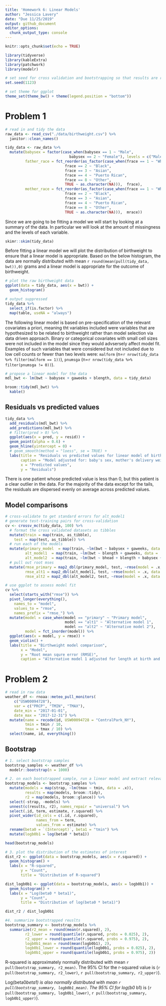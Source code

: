 ```yaml
---
title: 'Homework 6: Linear Models'
author: "Jessica Lavery"
date: "Due 11/25/2019"
output: github_document
editor_options: 
  chunk_output_type: console
---
```


```r
knitr::opts_chunk$set(echo = TRUE)

library(tidyverse)
library(kableExtra)
library(patchwork)
library(modelr)

# set seed for cross validation and bootstrapping so that results are reproducible 
set.seed(1123)

# set theme for ggplot
theme_set(theme_bw() + theme(legend.position = "bottom"))
```

# Problem 1

```r
# read in and tidy the data
raw_data <- read_csv("./data/birthweight.csv") %>% 
  janitor::clean_names() 

tidy_data <- raw_data %>% 
  mutate(babysex = factor(case_when(babysex == 1 ~ "Male",
                             babysex == 2 ~ "Female"), levels = c("Male", "Female")),
         father_race = fct_reorder(as_factor(case_when(frace == 1 ~ "White",
                           frace == 2 ~ "Black",
                           frace == 3 ~ "Asian",
                           frace == 4 ~ "Puerto Rican",
                           frace == 8 ~ "Other",
                           TRUE ~ as.character(NA))),  frace),
         mother_race = fct_reorder(as_factor(case_when(frace == 1 ~ "White",
                           frace == 2 ~ "Black",
                           frace == 3 ~ "Asian",
                           frace == 4 ~ "Puerto Rican",
                           frace == 8 ~ "Other",
                           TRUE ~ as.character(NA))),  mrace))
```

Since we are going to be fitting a model we will start by looking at a summary of the data. In particular we will look at the amount of missingness and the levels of each variable. 

```r
skimr::skim(tidy_data)
```

Before fitting a linear model we will plot the distribution of birthweight to ensure that a linear model is appropriate. Based on the below histogram, the data are normally distributed with mean `r round(mean(pull(tidy_data, bwt)),0)` grams and a linear model is appropriate for the outcome of birthweight. 

```r
# plot the raw birthweight data
ggplot(data = tidy_data, aes(x = bwt)) +
  geom_histogram()
```


```r
# output suppressed
tidy_data %>% 
  select_if(is.factor) %>% 
  map(table, useNA = "always")
```

The following linear model is based on pre-specification of the relevant covariates a priori, meaning tht variables included were variables that are hypothesized to be related to birthweight rather than model selection via data driven approach. Binary or categorical covariates with small cell sizes were not included in the model since they would advsersely affect model fit. Examples of such variables that were considered but not included due to low cell counts or fewer than two levels were: `malform` (n=`r nrow(tidy_data %>% filter(malform == 1))`), `pnumsga` (n=`r nrow(tidy_data %>% filter(pnumsga != 0))`).

```r
# propose a linear model for the data
mdl_bwt <- lm(bwt ~ babysex + gaweeks + blength, data = tidy_data)

broom::tidy(mdl_bwt) %>% 
  kable()
```

## Residuals vs predicted values

```r
tidy_data %>% 
  add_residuals(mdl_bwt) %>% 
  add_predictions(mdl_bwt) %>% 
  # filter(pred > 0) %>% 
  ggplot(aes(x = pred, y = resid)) + 
  geom_point(alpha = 0.6) + 
  geom_hline(yintercept = 0) + 
  # geom_smooth(method = "loess", se = TRUE) + 
  labs(title = "Residuals vs predicted values for linear model of birthweight",
       caption = "Model adjusted for: baby's sex, mother's delivery weight, gestational age (weeks), pre-pregnancy BMI, and weight gain.",
       x = "Predicted values",
       y = "Residuals")
```

There is one patient whose predicted value is less than 0, but this patient is a clear outlier in the data. For the majority of the data except for the tails, the residuals are dispersed evenly on average across predicted values.

## Model comparisons

```r
# cross-validate to get standard errors for alt_model1
# generate test-training pairs for cross-validation
cv <- crossv_mc(tidy_data, 100) %>% 
  # format the cross validated datasets as tibbles
  mutate(train = map(train, as_tibble),
    test = map(test, as_tibble)) %>% 
  # run each of the models
  mutate(primary_model  = map(train, ~lm(bwt ~ babysex + gaweeks, data = .x)),
         alt_model1  = map(train, ~lm(bwt ~ blength + gaweeks, data = .x)),
         alt_model2  = map(train, ~lm(bwt ~ bhead + blength + babysex + bhead*blength + bhead*babysex + blength*babysex + bhead*blength*babysex, data = .x))) %>% 
  # pull out root mses
  mutate(rmse_primary = map2_dbl(primary_model, test, ~rmse(model = .x, data = .y)),
         rmse_alt1 = map2_dbl(alt_model1, test, ~rmse(model = .x, data = .y)),
         rmse_alt2 = map2_dbl(alt_model2, test, ~rmse(model = .x, data = .y)))

# use ggplot to assess model fit
cv %>% 
  select(starts_with("rmse")) %>% 
  pivot_longer(everything(),
    names_to = "model", 
    values_to = "rmse",
    names_prefix = "rmse_") %>% 
  mutate(model = case_when(model == "primary" ~ "Primary model",
                           model == "alt1" ~ "Alternative model 1",
                           model == "alt2" ~ "Alternative model 2"),
         model = fct_inorder(model)) %>% 
  ggplot(aes(x = model, y = rmse)) + 
  geom_violin() +
  labs(title = "Birthweight model comparison",
       x = "Model",
       y = "Root mean squre error (RMSE)",
       caption = "Alternative model 1 adjusted for length at birth and gestational age; Alternative model 2 adjusted for head circumference, length, sex, and all interactions.")
```

# Problem 2

```r
# read in raw data
weather_df <- rnoaa::meteo_pull_monitors(
    c("USW00094728"),
    var = c("PRCP", "TMIN", "TMAX"),
    date_min = "2017-01-01",
    date_max = "2017-12-31") %>%
  mutate(name = recode(id, USW00094728 = "CentralPark_NY"),
         tmin = tmin / 10,
         tmax = tmax / 10) %>%
  select(name, id, everything())
```

## Bootstrap

```r
# 1. select bootstrap samples
bootstrap_samples <- weather_df %>% 
  modelr::bootstrap(n = 1000)

# 2. on each bootstrapped sample, run a linear model and extract relevant information 
bootstrap_models <- bootstrap_samples %>% 
  mutate(models = map(strap, ~lm(tmax ~ tmin, data = .x)),
         results = map(models, broom::tidy),
         r2 = map(models, broom::glance)) %>% 
  select(-strap, -models) %>%
  unnest(c(results, r2), names_repair = "universal") %>% 
  select(.id, term, estimate, r.squared) %>% 
  pivot_wider(id_cols = c(.id, r.squared),
              names_from = term,
              values_from = estimate) %>% 
  rename(beta0 = `(Intercept)`, beta1 = "tmin") %>% 
  mutate(logb0b1 = log(beta0 * beta1)) 

head(bootstrap_models)

# 3. plot the distribution of the estimates of interest
dist_r2 <- ggplot(data = bootstrap_models, aes(x = r.squared)) + 
  geom_histogram() +
  labs(x = "R-squared",
       y = "Count",
       title = "Distribution of R-squared")

dist_logb0b1 <- ggplot(data = bootstrap_models, aes(x = logb0b1)) + 
  geom_histogram() +
  labs(x = "Log(beta0 * beta1)",
       y = "Count",
       title = "Distribution of log(beta0 * beta1)")

dist_r2 / dist_logb0b1

#4. summarize bootstrapped reuslts
bootstrap_summary <- bootstrap_models %>% 
  summarize(r2_mean = round(mean(r.squared), 2),
         r2_lower = round(quantile(r.squared, probs = 0.025), 2),
         r2_upper = round(quantile(r.squared, probs = 0.975), 2),
         logb0b1_mean = round(mean(logb0b1), 2),
         logb0b1_lower = round(quantile(logb0b1, probs = 0.025), 2),
         logb0b1_upper = round(quantile(logb0b1, probs = 0.975), 2)) 
```

R-squared is approximately normally distributed with mean `r pull(bootstrap_summary, r2_mean)`. The 95% CI for the r-squared value is (`r pull(bootstrap_summary, r2_lower)`, `r pull(bootstrap_summary, r2_upper)`).

Log(beta0*beta1) is also normally distributed with mean `r pull(bootstrap_summary, logb0b1_mean)`. 
The 95% CI for log(b0 * b1) is (`r pull(bootstrap_summary, logb0b1_lower)`, `r pull(bootstrap_summary, logb0b1_upper)`).